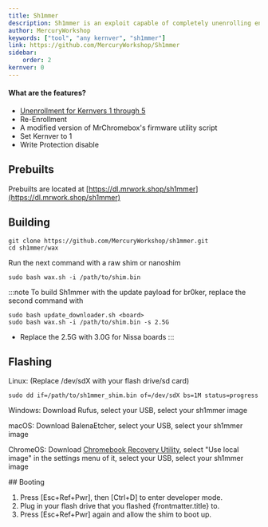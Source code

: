 ```yaml
---
title: Sh1mmer
description: Sh1mmer is an exploit capable of completely unenrolling enterprise-managed Chromebooks.
author: MercuryWorkshop
keywords: ["tool", "any kernver", "sh1mmer"]
link: https://github.com/MercuryWorkshop/Sh1mmer
sidebar:
    order: 2
kernver: 0
---
```



<PageHeader title={frontmatter.title} description={frontmatter.description} author={frontmatter.author} link={frontmatter.link} kernver={frontmatter.kernver} nolower={frontmatter.nolower} />

#### What are the features?

- [Unenrollment for Kernvers 1 through 5](/kajigs/unenrollment)
- Re-Enrollment
- A modified version of MrChromebox's firmware utility script
- Set Kernver to 1
- Write Protection disable

## Prebuilts

Prebuilts are located at [https://dl.mrwork.shop/sh1mmer](https://dl.mrwork.shop/sh1mmer)

## Building

```
git clone https://github.com/MercuryWorkshop/sh1mmer.git
cd sh1mmer/wax
```

Run the next command with a raw shim or nanoshim

```
sudo bash wax.sh -i /path/to/shim.bin
```

<div id="update-payload">
  :::note
  To build Sh1mmer with the update payload for br0ker, replace the second command with

  ```
  sudo bash update_downloader.sh <board>
  sudo bash wax.sh -i /path/to/shim.bin -s 2.5G
  ```

  - Replace the 2.5G with 3.0G for Nissa boards
    :::
</div>

## Flashing

Linux: (Replace /dev/sdX with your flash drive/sd card)

```
sudo dd if=/path/to/sh1mmer_shim.bin of=/dev/sdX bs=1M status=progress
```

Windows: Download Rufus, select your USB, select your sh1mmer image

macOS: Download BalenaEtcher, select your USB, select your sh1mmer image

ChromeOS: Download [Chromebook Recovery Utility](https://chromewebstore.google.com/detail/chromebook-recovery-utili/pocpnlppkickgojjlmhdmidojbmbodfm), select "Use local image" in the settings menu of it, select your USB, select your sh1mmer image

<div id="booting">
  ## Booting

  1. Press \[Esc+Ref+Pwr], then \[Ctrl+D] to enter developer mode.
  2. Plug in your flash drive that you flashed {frontmatter.title} to.
  3. Press \[Esc+Ref+Pwr] again and allow the shim to boot up.
</div>
